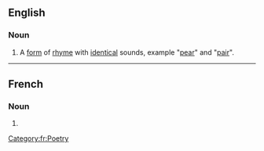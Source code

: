 ==English==

===Noun===
{{en-noun|head=[[rime]] [[riche]]|rimes riches}}

# {{context|poetry|lang=en}} A [[form]] of [[rhyme]] with [[identical]] sounds, example "[[pear]]" and "[[pair]]".

----
==French==

===Noun===
{{fr-noun|f|rimes riches}}

# {{l|en|rime riche}}

[[Category:fr:Poetry]]